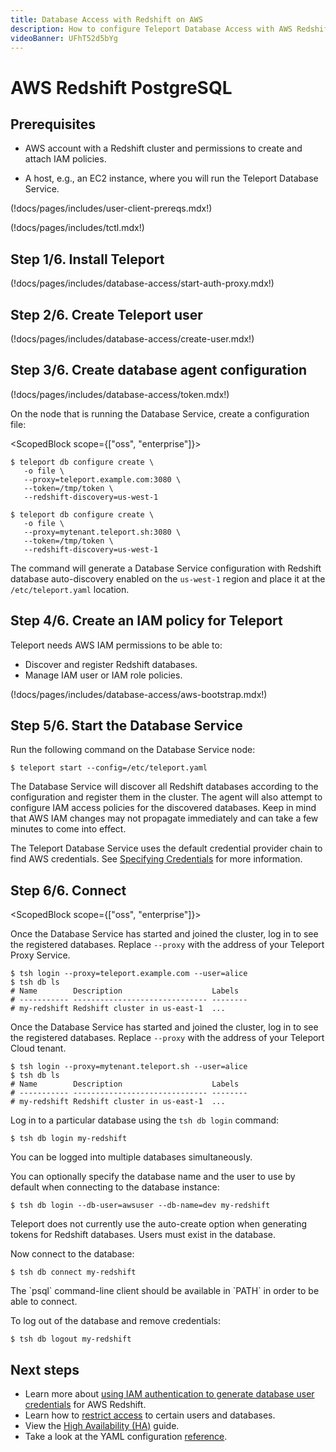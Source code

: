 ```yaml
---
title: Database Access with Redshift on AWS
description: How to configure Teleport Database Access with AWS Redshift PostgreSQL.
videoBanner: UFhT52d5bYg
---
```


# AWS Redshift PostgreSQL

## Prerequisites

- AWS account with a Redshift cluster and permissions to create and attach IAM
  policies.

- A host, e.g., an EC2 instance, where you will run the Teleport Database
  Service.

(!docs/pages/includes/user-client-prereqs.mdx!)

(!docs/pages/includes/tctl.mdx!)

## Step 1/6. Install Teleport

(!docs/pages/includes/database-access/start-auth-proxy.mdx!)

## Step 2/6. Create Teleport user

(!docs/pages/includes/database-access/create-user.mdx!)

## Step 3/6. Create database agent configuration

(!docs/pages/includes/database-access/token.mdx!)

On the node that is running the Database Service, create a configuration file:

<ScopedBlock scope={["oss", "enterprise"]}>

```code
$ teleport db configure create \
   -o file \
   --proxy=teleport.example.com:3080 \
   --token=/tmp/token \
   --redshift-discovery=us-west-1
```

</ScopedBlock>
<ScopedBlock scope={["cloud"]}>

```code
$ teleport db configure create \
   -o file \
   --proxy=mytenant.teleport.sh:3080 \
   --token=/tmp/token \
   --redshift-discovery=us-west-1
```

</ScopedBlock>

The command will generate a Database Service configuration with Redshift
database auto-discovery enabled on the `us-west-1` region and place it at the
`/etc/teleport.yaml` location.

## Step 4/6. Create an IAM policy for Teleport

Teleport needs AWS IAM permissions to be able to:

- Discover and register Redshift databases.
- Manage IAM user or IAM role policies.

(!docs/pages/includes/database-access/aws-bootstrap.mdx!)

## Step 5/6. Start the Database Service

Run the following command on the Database Service node:

```code
$ teleport start --config=/etc/teleport.yaml
```

The Database Service will discover all Redshift databases according to the configuration
and register them in the cluster. The agent will also attempt to configure IAM
access policies for the discovered databases. Keep in mind that AWS IAM changes
may not propagate immediately and can take a few minutes to come into effect.

<Admonition type="note" title="AWS credentials">

  The Teleport Database Service uses the default credential provider chain to
  find AWS credentials. See
  [Specifying Credentials](https://docs.aws.amazon.com/sdk-for-go/v1/developer-guide/configuring-sdk.html#specifying-credentials)
  for more information.

</Admonition>

## Step 6/6. Connect

<ScopedBlock scope={["oss", "enterprise"]}>

Once the Database Service has started and joined the cluster, log in to see the
registered databases. Replace `--proxy` with the address of your Teleport Proxy
Service.

```code
$ tsh login --proxy=teleport.example.com --user=alice
$ tsh db ls
# Name        Description                    Labels
# ----------- ------------------------------ --------
# my-redshift Redshift cluster in us-east-1  ...
```

</ScopedBlock>
<ScopedBlock scope={["cloud"]}>

Once the Database Service has started and joined the cluster, log in to see the
registered databases. Replace `--proxy` with the address of your Teleport Cloud
tenant.

```code
$ tsh login --proxy=mytenant.teleport.sh --user=alice
$ tsh db ls
# Name        Description                    Labels
# ----------- ------------------------------ --------
# my-redshift Redshift cluster in us-east-1  ...
```

</ScopedBlock>

Log in to a particular database using the `tsh db login` command:

```code
$ tsh db login my-redshift
```

<Admonition type="tip" title="Tip">
  You can be logged into multiple databases simultaneously.
</Admonition>

You can optionally specify the database name and the user to use by default
when connecting to the database instance:

```code
$ tsh db login --db-user=awsuser --db-name=dev my-redshift
```

<Admonition type="note" title="Database users must exist">
  Teleport does not currently use the auto-create option when generating
  tokens for Redshift databases. Users must exist in the database.
</Admonition>

Now connect to the database:

```code
$ tsh db connect my-redshift
```

<Admonition type="note" title="Note">
  The `psql` command-line client should be available in `PATH` in order to be
  able to connect.
</Admonition>

To log out of the database and remove credentials:

```code
$ tsh db logout my-redshift
```

## Next steps

- Learn more about [using IAM authentication to generate database user
  credentials](https://docs.aws.amazon.com/redshift/latest/mgmt/generating-user-credentials.html) for AWS Redshift.
- Learn how to [restrict access](../rbac.mdx) to certain users and databases.
- View the [High Availability (HA)](../guides/ha.mdx) guide.
- Take a look at the YAML configuration [reference](../reference/configuration.mdx).
